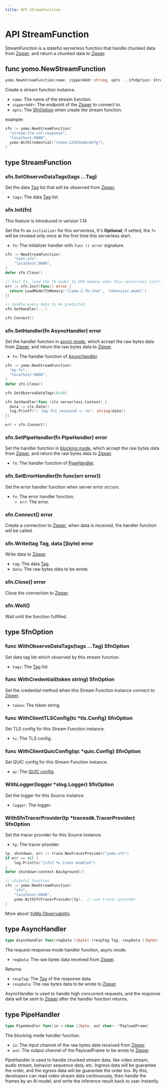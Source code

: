 ```yaml
---
title: API StreamFunction
---
```




# API StreamFunction

StreamFunction is a stateful serverless function that handle chunked data from [Zipper][zipper], and return a chunked data to [Zipper][zipper].

## func yomo.NewStreamFunction

```go
yomo.NewStreamFunction(name, zipperAddr string, opts ...SfnOption) StreamFunction
```

Create a stream function instance.

- `name`: The name of the stream function.
- `zipperAddr`: The endpoint of the [Zipper][zipper] to connect to.
- `opts`: The [SfnOption][sfnOption] when create the stream function.

example:

```go
sfn := yomo.NewStreamFunction(
  "stream-llm-inf-response", 
  "localhost:9000",
  yomo.WithCredential("token:123456abcdefg"),
)
```

## type StreamFunction

### sfn.SetObserveDataTags(tags ...Tag)

Set the data [Tag][tag] list that will be observed from [Zipper][zipper].

- `tags`: The data [Tag][tag] list.

### sfn.Init(fn)

<Callout emoji="ℹ️" type="info">
This feature is introduced in version 1.14
</Callout>

Set the fn as `initializer` for this serverless, It's **Optional**, if setted, the `fn` will be invoked only once at the first time this serverless start.

- `fn`: The initializer handler with `func () error` signature.

```go {8-10}
sfn := NewStreamFunction(
	"test-sfn",
	"localhost:9000",
)
defer sfn.Close()

// Init fn, load the 7b model to GPU momery when this serverless start.
err := sfn.Init(func() error {
  return LoadModelToMemory('llama-2-7b-chat', 'tokenizer.model')
})

// handle every data to be predicted
sfn.SetHandler(...)

sfn.Connect()
```

### sfn.SetHandler(fn AsyncHandler) error

Set the handler function in [async mode](#type-asynchandler), which accept the raw bytes data from [Zipper][zipper], and return the raw bytes data to [Zipper][zipper].

- `fn`: The handler function of [AsyncHandler](#type-asynchandler).

```go {9-12}
sfn := yomo.NewStreamFunction(
  "my-fn",
  "localhost:9000",
)
defer sfn.Close()

sfn.SetObserveDataTags(0x10)

sfn.SetHandler(func (ctx serverless.Context) {
  data := ctx.Data()
  log.Printf("✅ [my-fn] received <- %v", string(data))
})

err = sfn.Connect()
```

### sfn.SetPipeHandler(fn PipeHandler) error

Set the handler function in [blocking mode](#type-pipehandler), which accept the raw bytes data from [Zipper][zipper], and return the raw bytes data to [Zipper][zipper].

- `fn`: The handler function of [PipeHandler](#type-pipehandler).

### sfn.SetErrorHandler(fn func(err error))

Set the error handler function when server error occurs.

- `fn`: The error handler function.
    - `err`: The error.

### sfn.Connect() error

Create a connection to [Zipper][zipper], when data is received, the handler function will be called.

### sfn.Write(tag Tag, data []byte) error

Write data to [Zipper][zipper].

- `tag`: The data [Tag][tag].
- `data`: The raw bytes data to be wrote.

### sfn.Close() error

Close the connection to [Zipper][zipper].

### sfn.Wait()

Wait until the function fulfilled.

## type SfnOption

### func WithObserveDataTags(tags ...Tag) SfnOption

Set data tag list which observed by this stream function.

- `tags`: The [Tag][tag] list.

### func WithCredential(token string) SfnOption

Set the credential method when this Stream Function instance connect to [Zipper][zipper].

- `token`: The token string.

### func WithClientTLSConfig(tc *tls.Config) SfnOption

Set TLS config for this Stream Function instance.

- `tc`: The TLS config.

### func WithClientQuicConfig(qc *quic.Config) SfnOption

Set QUIC config for this Stream Function instance.

- `qc`: The [QUIC config](https://pkg.go.dev/github.com/lucas-clemente/quic-go#Config).

### WithLogger(logger *slog.Logger) SfnOption

Set the logger for this Source instance.

- `logger`: The logger.

### WithSfnTracerProvider(tp *tracesdk.TracerProvider) SfnOption

Set the tracer provider for this Source instance.

- `tp`: The tracer provider.

```go
tp, shutdown, err := trace.NewTracerProvider("yomo-sfn")
if err == nil {
	log.Println("[sfn] 🛰 trace enabled")
}
defer shutdown(context.Background())

// stateful function
sfn := yomo.NewStreamFunction(
	"sfn",
	"localhost:9000",
	yomo.WithSfnTracerProvider(tp),  // use tracer provider
)
```

More about [YoMo Observability](/docs/opentracing).

## type AsyncHandler

```go
type AsyncHandler func(reqData []byte) (respTag Tag, respData []byte)
```

The request-response mode handler function, async mode.

- `reqData`: The raw bytes data received from [Zipper][zipper].

Returns:

- `respTag`: The [Tag][tag] of the response data.
- `respData`: The raw bytes data to be wrote to [Zipper][zipper].

AsyncHandler is used to handle high concurrent requests, and the response data will be sent to [Zipper][zipper] after the handler function returns.

## type PipeHandler

```go
type PipeHandler func(in <-chan []byte, out chan<- *PayloadFrame)
```

The blocking mode handler function.

- `in`: The input channel of the raw bytes data received from [Zipper][zipper].
- `out`: The output channel of the PayloadFrame to be wrote to [Zipper][zipper].

PipeHandler is used to handle chunked stream data, like video stream, audio stream, behavior sequence data, etc. Ingress data will be guarantee the order, and the egress data will be guarantee the order too. By this, developers can read video stream data continuously, then handle the frames by an AI model, and write the inference result back to user instantly.

[sfnOption]: #type-sfnoption
[zipper]: ../cli/zipper
[tag]: ./tag
